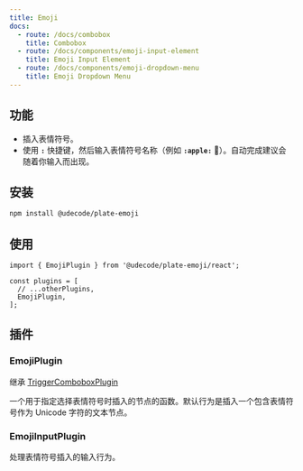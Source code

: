 ```yaml
---
title: Emoji
docs:
  - route: /docs/combobox
    title: Combobox
  - route: /docs/components/emoji-input-element
    title: Emoji Input Element
  - route: /docs/components/emoji-dropdown-menu
    title: Emoji Dropdown Menu
---
```


<ComponentPreview name="emoji-demo" />

<PackageInfo>

## 功能

- 插入表情符号。
- 使用 **`:`** 快捷键，然后输入表情符号名称（例如 **`:apple:`** 🍎）。自动完成建议会随着你输入而出现。

</PackageInfo>

## 安装

```bash
npm install @udecode/plate-emoji
```

## 使用

```tsx
import { EmojiPlugin } from '@udecode/plate-emoji/react';

const plugins = [
  // ...otherPlugins,
  EmojiPlugin,
];
```

## 插件

### EmojiPlugin

继承 [TriggerComboboxPlugin](/docs/combobox#options)

<APIOptions>
<APIItem name="createEmojiNode" type="(emoji: TEmoji): ElementOrTextOf<any>" optional>
  一个用于指定选择表情符号时插入的节点的函数。默认行为是插入一个包含表情符号作为 Unicode 字符的文本节点。
</APIItem>
</APIOptions>

### EmojiInputPlugin

处理表情符号插入的输入行为。
